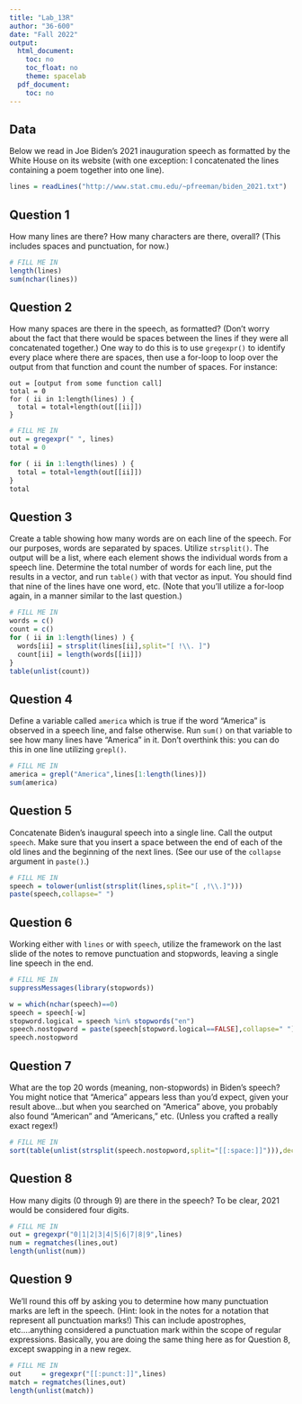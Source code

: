 ---
title: "Lab_13R"
author: "36-600"
date: "Fall 2022"
output:
  html_document:
    toc: no
    toc_float: no
    theme: spacelab
  pdf_document:
    toc: no
---

## Data

Below we read in Joe Biden's 2021 inauguration speech as formatted by the White House on its website (with one exception: I concatenated the lines containing a poem together into one line).
```{r}
lines = readLines("http://www.stat.cmu.edu/~pfreeman/biden_2021.txt")
```

## Question 1

How many lines are there? How many characters are there, overall? (This includes spaces and punctuation, for now.)
```{r}
# FILL ME IN
length(lines)
sum(nchar(lines))
```

## Question 2

How many spaces are there in the speech, as formatted? (Don't worry about the fact that there would be spaces between the lines if they were all concatenated together.) One way to do this is to use `gregexpr()` to identify every place where there are spaces, then use a for-loop to loop over the output from that function and count the number of spaces. For instance:
```
out = [output from some function call]
total = 0
for ( ii in 1:length(lines) ) {
  total = total+length(out[[ii]])
}
```

```{r}
# FILL ME IN
out = gregexpr(" ", lines)
total = 0

for ( ii in 1:length(lines) ) {
  total = total+length(out[[ii]])
}
total
```

## Question 3

Create a table showing how many words are on each line of the speech. For our purposes, words are separated by spaces. Utilize `strsplit()`. The output will be a list, where each element shows the individual words from a speech line. Determine the total number of words for each line, put the results in a vector, and run `table()` with that vector as input. You should find that nine of the lines have one word, etc. (Note that you'll utilize a for-loop again, in a manner similar to the last question.)
```{r}
# FILL ME IN
words = c()
count = c()
for ( ii in 1:length(lines) ) {
  words[ii] = strsplit(lines[ii],split="[ !\\. ]")
  count[ii] = length(words[[ii]])
}
table(unlist(count))
```

## Question 4

Define a variable called `america` which is true if the word "America" is observed in a speech line, and false otherwise. Run `sum()` on that variable to see how many lines have "America" in it. Don't overthink this: you can do this in one line utilizing `grepl()`.
```{r}
# FILL ME IN
america = grepl("America",lines[1:length(lines)])
sum(america)
```

## Question 5

Concatenate Biden's inaugural speech into a single line. Call the output `speech`. Make sure that you insert a space between the end of each of the old lines and the beginning of the next lines. (See our use of the `collapse` argument in `paste()`.)
```{r}
# FILL ME IN
speech = tolower(unlist(strsplit(lines,split="[ ,!\\.]")))
paste(speech,collapse=" ")
```

## Question 6

Working either with `lines` or with `speech`, utilize the framework on the last slide of the notes to remove punctuation and stopwords, leaving a single line speech in the end.
```{r}
# FILL ME IN
suppressMessages(library(stopwords))

w = which(nchar(speech)==0)
speech = speech[-w]  
stopword.logical = speech %in% stopwords("en")
speech.nostopword = paste(speech[stopword.logical==FALSE],collapse=" ")
speech.nostopword
```

## Question 7

What are the top 20 words (meaning, non-stopwords) in Biden's speech? You might notice that "America" appears less than you'd expect, given your result above...but when you searched on "America" above, you probably also found "American" and "Americans," etc. (Unless you crafted a really exact regex!)
```{r}
# FILL ME IN
sort(table(unlist(strsplit(speech.nostopword,split="[[:space:]]"))),decreasing=TRUE)[1:20]
```

## Question 8

How many digits (0 through 9) are there in the speech? To be clear, 2021 would be considered four digits.
```{r}
# FILL ME IN
out = gregexpr("0|1|2|3|4|5|6|7|8|9",lines)
num = regmatches(lines,out)
length(unlist(num))
```

## Question 9

We'll round this off by asking you to determine how many punctuation marks are left in the speech. (Hint: look in the notes for a notation that represent all punctuation marks!) This can include apostrophes, etc....anything considered a punctuation mark within the scope of regular expressions. Basically, you are doing the same thing here as for Question 8, except swapping in a new regex.
```{r}
# FILL ME IN
out     = gregexpr("[[:punct:]]",lines)
match = regmatches(lines,out)
length(unlist(match))
```
